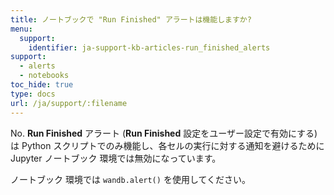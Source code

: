```yaml
---
title: ノートブックで "Run Finished" アラートは機能しますか?
menu:
  support:
    identifier: ja-support-kb-articles-run_finished_alerts
support:
  - alerts
  - notebooks
toc_hide: true
type: docs
url: /ja/support/:filename
---
```

No. **Run Finished** アラート (**Run Finished** 設定をユーザー設定で有効にする) は Python スクリプトでのみ機能し、各セルの実行に対する通知を避けるために Jupyter ノートブック 環境では無効になっています。

ノートブック 環境では `wandb.alert()` を使用してください。